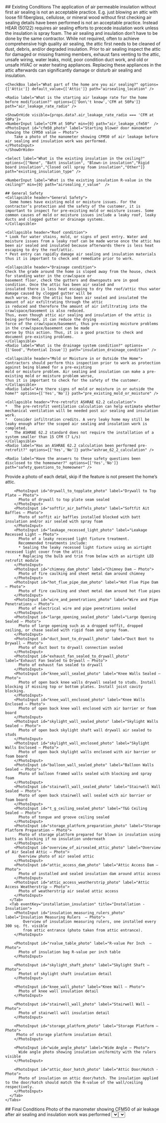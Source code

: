<Tabs>


  <Tab eventKey="pre-installation" title="Pre-Installation">
    ## Existing Conditions
    <Collapsible header="Existing Conditions">
    The application of air permeable insulation without first air sealing is not an acceptable practice. 
    E.g. just blowing an attic with loose fill fiberglass, cellulose, or mineral wood without first checking 
    air sealing details have been performed is not an acceptable practice. Instead HEAR (50122) requires air 
    sealing efforts to precede insulation work unless the insulation is spray foam. The air sealing and 
    insulation don’t have to be done by the same contractor. While not required, often to achieve comprehensive 
    high quality air sealing, the attic first needs to be cleaned of dust, debris, and/or degraded insulation. 
    Prior to air sealing inspect the attic for damaged or missing framing members, exhaust fans venting to the attic, 
    unsafe wiring, water leaks, mold, poor condition duct work, and old or unsafe HVAC or water heating appliances. 
    Replacing these appliances in the attic afterwards can significantly damage or disturb air sealing and insulation.
    </Collapsible>

    <CheckBox label="What part of the home are you air sealing?" options={['Attic']} default_value={['Attic']} path="airsealing_location" />

    <Radio label="What is the starting air leakage rate for the home before modification?" options={['Don\'t know','CFM at 50Pa']} path="air_leakage_rate_radio" />
    
    <ShowOrHide visible={props.data?.air_leakage_rate_radio === 'CFM at 50Pa'}> 
    <NumberInput label="CFM at 50Pa" min={0} path="air_leakage_cfm50"  />
    <PhotoInput id="cfm50_photo" label="Starting blower door manometer showing the CFM50 value – Photo">
        Take a photo of the manometer showing CFM50 of air leakage before air sealing and insulation work was performed.
    </PhotoInput>
    </ShowOrHide>

    <Select label="What is the existing insulation in the ceiling?" options={["None", "Batt insulation", "Blown-in insulation","Rigid board insulation","Closed cell spray foam insulation","Other"]} path="existing_insulation_type" />

    <NumberInput label="What is the existing insulation R-value in the ceiling?" min={0} path="airsealing_r_value"  />
    
    ## General Safety
    <Collapsible header="General Safety">
      Some homes have existing mold or moisture issues. For the contractor’s protection and the safety of the customer, it is important to inspect for pre-existing mold or moisture issues. Some common causes of mold or moisture issues include a leaky roof, leaky ducts and clogged gutter or drainage systems.
    </Collapsible>
    
    <Collapsible header="Roof condition">   
    * Look for water stains, mold, or signs of pest entry. Water and moisture issues from a leaky roof can be made worse once the attic has been air sealed and insulated because afterwards there is less heat escaping to dry the roof/attic.
    * Pest entry can rapidly damage air sealing and insulation materials thus it is important to check and remediate prior to work. 
   </Collapsible>
    <Radio label="What is the roof condition?" options={['Good','Potential Issue']} path="insulation_roof_condition" />

    <Collapsible header="Drainage condition"> 
    Check the grade around the home is sloped away from the house, check for standing water in the crawlspace or 
    basement floor, check the gutters and downspouts are in good condition. Once the attic has been air sealed and 
    insulated there is less heat escaping to dry the roof/attic thus water damage caused by clogged gutter will be 
    much worse. Once the attic has been air sealed and insulated the amount of air exfiltrating through the attic 
    is reduced and therefore the amount of air infiltrating into the crawlspace/basement is also reduced. 
    Thus, even though attic air sealing and insulation of the attic is being performed, it can reduce the drying 
    force of the crawlspace/basement, thus pre-existing moisture problems in the crawlspace/basement can be made 
    worse by this action. Thus, it is a good practice to check and document pre-existing problems.
    </Collapsible>
    <Radio label="What is the drainage system condition?" options={['Good','Potential Issue']} path="insulation_drainage_condition" />
   
    <Collapsible header="Mold or Moisture in or Outside the Home"> 
    Contractors should perform this inspection prior to work as protection against being blamed for a pre-existing 
    mold or moisture problem. Air sealing and insulation can make a pre-existing mold or moisture problem worse, 
    thus it is important to check for the safety of the customer.
    </Collapsible>
    <Radio label="Are there signs of mold or moisture in or outside the home?" options={['Yes','No']} path="pre_existing_mold_or_moisture" />

    <Collapsible header="Pre-retrofit ASHRAE 62.2 calculation"> 
    *	The pre-retrofit ventilation calculation can help estimate whether mechanical ventilation will be needed post air sealing and insulation work.
    *	Consider infiltration credits. A very leaky home may still be leaky enough after the scoped air sealing and insulation work is completed. 
    *	The ASHRAE 62.2 standard does not require the installation of a system smaller than 15 CFM (7 L/s)
    </Collapsible>
    <Radio label="Has an ASHRAE 62.2 calculation been performed pre-retrofit?" options={['Yes','No']} path="ashrae_62_2_calculation" />

    <Radio label="Have the answers to these safety questions been disclosed to the homeowner?" options={['Yes','No']} path="safety_questions_to_homeowner" />

  </Tab>
  
  <Tab eventKey="installation" title="Installation">
  Provide a photo of each detail, skip if the feature is not present the home’s attic.
    <Tabs>
      <Tab eventKey="installation_air_Sealing" title="Installation - Air Sealing">
    
        <PhotoInput id="drywall_to_topplate_photo" label="Drywall to Top Plate – Photo">
          Photo of drywall to top plate seam sealed
        </PhotoInput>
        <PhotoInput id="softfir_air_baffels_photo" label="Softfit Ait Baffles – Photo">
          Photo of soffit air baffles installed blocked with batt insulation and/or air sealed with spray foam
        </PhotoInput>
        <PhotoInput id="leakage_recessed_light_photo" label="Leakage Recessed Light – Photo">
          Photo of a leaky recessed light fixture treatment. 
          Recommended treatments include: 
          * Sealing the leaky recessed light fixture using an airtight recessed light cover from the attic
          * Replacing the bulb and trim from below with an airtight LED retrofit module
        </PhotoInput>
        <PhotoInput id="chimney_dam_photo" label="Chimney Dam – Photo">
          Photo of fire caulking and sheet metal dam around chimney
        </PhotoInput>
        <PhotoInput id="hot_flue_pipe_dam_photo" label="Hot Flue Pipe Dam – Photo">
          Photo of fire caulking and sheet metal dam around hot flue pipes
        </PhotoInput>
        <PhotoInput id="wire_and_penetrations_photo" label="Wire and Pipe Penetrations – Photo">
          Photo of electrical wire and pipe penetrations sealed
        </PhotoInput>
        <PhotoInput id="large_opening_sealed_photo" label="Large Opening Sealed – Photo">
          Photo of large opening such as a dropped soffit, dropped ceiling, or chase sealed with rigid foam and spray foam.
        </PhotoInput>
        <PhotoInput id="duct_boot_to_drywall_photo" label="Duct Boot to Drywall – Photo">
          Photo of duct boot to drywall connection sealed
        </PhotoInput>
        <PhotoInput id="exhaust_fan_sealed_to_drywall_photo" label="Exhaust Fan Sealed to Drywall – Photo">
          Photo of exhaust fan sealed to drywall
        </PhotoInput>
        <PhotoInput id="knee_wall_sealed_photo" label="Knee Walls Sealed – Photo">
          Photo of open back knee walls drywall sealed to studs. Install blocking if missing top or bottom plates. Install joist cavity blocking.
        </PhotoInput>
        <PhotoInput id="knee_wall_enclosed_photo" label="Knee Walls Enclosed – Photo">
          Photo of open back knee wall enclosed with air barrier or foam board
        </PhotoInput>
        <PhotoInput id="skylight_wall_sealed_photo" label="Skylight Walls Sealed – Photo">
          Photo of open back skylight shaft wall drywall air sealed to studs
        </PhotoInput>
        <PhotoInput id="skylight_wall_enclosed_photo" label="Skylight Walls Enclosed – Photo">
          Photo of open back skylight walls enclosed with air barrier or foam board
        </PhotoInput>
        <PhotoInput id="balloon_wall_sealed_photo" label="Balloon Walls Sealed – Photo">
          Photo of balloon framed walls sealed with blocking and spray foam
        </PhotoInput>
        <PhotoInput id="stairwell_wall_sealed_photo" label="Stairwell Wall Sealed – Photo">
          Photo of open back stairwell wall sealed with air barrier or foam board
        </PhotoInput>
        <PhotoInput id="t_g_ceiling_sealed_photo" label="T&G Ceiling Sealed – Photo">
          Photo of tongue and groove ceiling sealed
        </PhotoInput>
        <PhotoInput id="storage_platform_preparation_photo" label="Storage Platform Preparation – Photo">
          Photo of storage platform prepared for blown in insulation using batts as blocking if no insulation underneath
        </PhotoInput>
        <PhotoInput id="overview_of_airsealed_attic_photo" label="Overview of Air Sealed Attic – Photo">
          Overview photo of air sealed attic
        </PhotoInput>
        <PhotoInput id="attic_access_dam_photo" label="Attic Access Dam – Photo">
          Photo of installed and sealed insulation dam around attic access
        </PhotoInput>
        <PhotoInput id="attic_access_weatherstrip_photo" label="Attic Access Weatherstrip – Photo">
          Photo of weatherstrip air sealed attic access
        </PhotoInput>
      </Tab>
      <Tab eventKey="installation_insulation" title="Installation - Insulation">
        <PhotoInput id="insulation_measuring_rulers_photo" label="Insulation Measuring Rulers  – Photo">
            Overview of insulation measuring rulers, one installed every 300 sq. ft. visible 
            from attic entrance (photo taken from attic entrance).     
        </PhotoInput>

        <PhotoInput id="rvalue_table_photo" label="R-value Per Inch  – Photo">
          Photo of insulation bag R-value per inch table        
        </PhotoInput>

        <PhotoInput id="skylight_shaft_photo" label="Skylight Shaft – Photo">
          Photot of skylight shaft insulation detail
        </PhotoInput>

        <PhotoInput id="knee_wall_photo" label="Knee Wall – Photo">
          Photo of knee wall insulation detail    
        </PhotoInput>

        <PhotoInput id="stairwell_wall_photo" label="Stairwell Wall – Photo">
          Photo of stairwell wall insulation detail  
        </PhotoInput>

        <PhotoInput id="storage_platform_photo" label="Storage Platform – Photo">
         Photo of storage platform insulation detail
        </PhotoInput>

        <PhotoInput id="wide_angle_photo" label="Wide Angle – Photo">
          Wide angle photo showing insulation uniformity with the rulers visible
        </PhotoInput>

        <PhotoInput id="attic_door_hatch_photo" label="Attic Door/Hatch - Photo">
          Photo of insulation on attic door/hatch. The insulation applied to the door/hatch should match the R-value of the wall/ceiling respectively.
        </PhotoInput>
      </Tab>
    </Tabs>
  </Tab>  
  <Tab eventKey="post_installation"  title="Post-Installation">
  ## Final Conditions
  <Radio label="What is the air sealing level you have achieved?" options={['Don\'t know','CFM at 50Pa']} path="postinstall_air_leakage_rate_radio" />  
  <ShowOrHide visible={props.data?.postinstall_air_leakage_rate_radio === 'CFM at 50Pa'}> 
  <NumberInput label="CFM at 50Pa" min={0} path="postinstall_air_leakage_cfm50"  />
  <PhotoInput id="postinstall_cfm50_photo" label="Final blower door manometer showing the CFM50 value – Photo">
      Photo of the manometer showing CFM50 of air leakage after air sealing and insulation work was performed
  </PhotoInput>
  </ShowOrHide>
  <Radio label="Is the homeowner aware that combustion safety tests are highly recommended for homes with any gas appliances after air sealing projects are completed?" options={['Yes','No', 'N/A']} path="postinstall_safety_briefing_to_homeowner" />
  <Select label="What R-value was added to the ceiling?" options={["Less than R-30", "R-30","R-49", "R-60","more than R-60"]} path="postinstall_ceiling_r_value" />
  <Select label="What percentage of ceiling area received additional insulation (choose the closest)? " options={["10%","25%","50%","75%","100%"]} path="postinstall_insulated_ceiling_area" />
 
  ## Combustion Appliance Safety Testing
  If the home upgrades will result in a barometric draft controlled or Category I appliances equipped with a draft hood or connected 
  to a natural draft venting system remaining in the conditioned envelope of the home, combustion safety checks are required to be 
  performed at the completion of the project. 
  
  If the tests fail, a combustion air opening connecting the combustion appliance area to the outdoors may need to be added or some other 
  remediation may be required. The combustion safety tests performed and documented in this report follows the ANSI/BPI-1200-S-2017
  Standard Practice for Basic Analysis of Buildings Technical Standard.

  <CombustionApplianceSafetyTests path="postinstall_combustion_safety" />
  
  ## Ventilation
  <Collapsible header="Post-retrofit ASHRAE 62.2 Calculation">
  *	The post-retrofit ventilation calculation can help determine whether mechanical ventilation is needed post air sealing and insulation work.
  *	Consider infiltration credits.
  * The ASHRAE 62.2 standard does not require the installation of a system smaller than 15 CFM (7 L/s)
  </Collapsible>
  <Radio label="Has an ASHRAE 62.2 calculation been performed post-retrofit to ensure proper indoor air quality?" options={['Yes','No']} path="post_retrofit_ashrae_62_2_calculation" />
  ## Project Invoice 
  <PhotoInput id="project_invoice_photo" label="Project Invoice – Photo">
    Take a photo of the project invoice. 
  </PhotoInput>
  </Tab>
 <Tab eventKey="report"  title="Report">
    <PrintSection label="Print Report">
    ---
    # Attic Air Sealing and Insulation Upgrade
    ## Photo Report

    <ProjectInfoReport {...props} />

    ## Existing Conditions

    <p> What part of the home are you air sealing?  <strong> { props.data.airsealing_location ? props.data.airsealing_location : null } </strong> </p>
    <p> What is the starting air leakage rate for the home before modification?  <strong> { props.data.air_leakage_rate_radio ? props.data.air_leakage_rate_radio + ': ' : null } { props.data.air_leakage_rate_radio == 'CFM at 50Pa' ? props.data.air_leakage_cfm50  : null } </strong></p>
    <Photo id="cfm50_photo" label="Starting blower door manometer showing the CFM50 value – Photo">
        Photo of the manometer showing CFM50 of air leakage before air sealing and insulation work was performed
    </Photo>
    <p> What is the existing insulation in the ceiling?  <strong> { props.data.existing_insulation_type ? props.data.existing_insulation_type : null } </strong></p>
    <p> What is the existing insulation R-value in the ceiling?  <strong>{ props.data.airsealing_r_value ? props.data.airsealing_r_value : null } </strong></p>    


    ## General Safety
    <p> What is the roof condition?   <strong>{ props.data.insulation_roof_condition ? props.data.insulation_roof_condition : null } </strong></p>
    <p> What is the drainage system condition?   <strong> { props.data.insulation_drainage_condition ? props.data.insulation_drainage_condition : null } </strong></p>
    <p> Are there signs of mold or moisture in or outside the home?  <strong> { props.data.pre_existing_mold_or_moisture ? props.data.pre_existing_mold_or_moisture : null } </strong></p>
    <p> Has an ASHRAE 62.2 calculation been performed pre-retrofit?  <strong>{ props.data.ashrae_62_2_calculation ? props.data.ashrae_62_2_calculation : null } </strong></p>
    <p> Have the answers to these safety questions been disclosed to the homeowner? <strong> { props.data.safety_questions_to_homeowner ? props.data.safety_questions_to_homeowner : null }</strong></p>

    ## Installation - Air Sealing Details

    <Photo id="drywall_to_topplate_photo" label="Drywall to Top Plate – Photo" required>
      Photo of drywall to top plate seam sealed
    </Photo>
    <Photo id="softfir_air_baffels_photo" label="Softfit Ait Baffles – Photo" required>
      Photo of soffit air baffles installed blocked with batt insulation and/or air sealed with spray foam
    </Photo>
    <Photo id="leakage_recessed_light_photo" label="Leakage Recessed Light – Photo" required>
      Photo of a leaky recessed light fixture treatment. 
      Recommended treatments include: 
      * Sealing the leaky recessed light fixture using an airtight recessed light cover from the attic
      * Replacing the bulb and trim from below with an airtight LED retrofit module
    </Photo>
    <Photo id="chimney_dam_photo" label="Chimney Dam – Photo" required>
      Photo of fire caulking and sheet metal dam around chimney
    </Photo>
    <Photo id="hot_flue_pipe_dam_photo" label="Hot Flue Pipe Dam – Photo" required>
      Photo of fire caulking and sheet metal dam around hot flue pipes
    </Photo>
    <Photo id="wire_and_penetrations_photo" label="Wire and Pipe Penetrations – Photo" required>
      Photo of electrical wire and pipe penetrations sealed
    </Photo>
    <Photo id="large_opening_sealed_photo" label="Large Opening Sealed – Photo" required>
      Photo of large opening such as a dropped soffit, dropped ceiling, or chase sealed with rigid foam and spray foam.
    </Photo>
    <Photo id="duct_boot_to_drywall_photo" label="Duct Boot to Drywall – Photo" required>
      Photo of duct boot to drywall connection sealed
    </Photo>
    <Photo id="exhaust_fan_sealed_to_drywall_photo" label="Exhaust Fan Sealed to Drywall – Photo" required>
      Photo of exhaust fan sealed to drywall
    </Photo>
    <Photo id="knee_wall_sealed_photo" label="Knee Walls Sealed – Photo" required>
      Photo of open back knee walls drywall sealed to studs. Install blocking if missing top or bottom plates. Install joist cavity blocking.
    </Photo>
    <Photo id="knee_wall_enclosed_photo" label="Knee Walls Enclosed – Photo" required>
      Photo of open back knee wall enclosed with air barrier or foam board
    </Photo>
    <Photo id="skylight_wall_sealed_photo" label="Skylight Walls Sealed – Photo" required>
      Photo of open back skylight shaft wall drywall air sealed to studs
    </Photo>
    <Photo id="skylight_wall_enclosed_photo" label="Skylight Walls Enclosed – Photo" required>
      Photo of open back skylight walls enclosed with air barrier or foam board
    </Photo>
    <Photo id="balloon_wall_sealed_photo" label="Balloon Walls Sealed – Photo" required>
      Photo of balloon framed walls sealed with blocking and spray foam
    </Photo>
    <Photo id="stairwell_wall_sealed_photo" label="Stairwell Wall Sealed – Photo" required>
      Photo of open back stairwell wall sealed with air barrier or foam board
    </Photo>
    <Photo id="t_g_ceiling_sealed_photo" label="T&G Ceiling Sealed – Photo" required>
      Photo of tongue and groove ceiling sealed
    </Photo>
    <Photo id="storage_platform_preparation_photo" label="Storage Platform Preparation – Photo" required>
      Photo of storage platform prepared for blown in insulation using batts as blocking if no insulation underneath
    </Photo>
    <Photo id="overview_of_airsealed_attic_photo" label="Overview of Air Sealed Attic – Photo" required>
      Overview photo of air sealed attic
    </Photo>
    <Photo id="attic_access_dam_photo" label="Attic Access Dam – Photo" required>
      Photo of installed and sealed insulation dam around attic access
    </Photo>
    <Photo id="attic_access_weatherstrip_photo" label="Attic Access Weatherstrip – Photo" required>
      Photo of weatherstrip air sealed attic access
    </Photo>

    ## Installation - Insulation Details
    <Photo id="insulation_measuring_rulers_photo" label="Insulation Measuring Rulers  – Photo">
        Overview of insulation measuring rulers, one installed every 300 sq. ft. visible 
        from attic entrance (photo taken from attic entrance).     
    </Photo>

    <Photo id="rvalue_table_photo" label="R-value Per Inch  – Photo" required>
    Photo of insulation bag R-value per inch table    
    </Photo>

    <Photo id="skylight_shaft_photo" label="Skylight Shaft – Photo" required>
    Photot of skylight shaft insulation detail
    </Photo>

    <Photo id="knee_wall_photo" label="Knee Wall – Photo" required>
      Photo of knee wall insulation detail     
    </Photo>

    <Photo id="stairwell_wall_photo" label="Stairwell Wall – Photo" required>
    Photo of stairwell wall insulation detail     
    </Photo>

    <Photo id="storage_platform_photo" label="Storage Platform – Photo" required>
    Photo of storage platform insulation detail    
    </Photo>

    <Photo id="wide_angle_photo" label="Wide Angle – Photo" required>
    Wide angle photo showing insulation uniformity with rulers visible
    </Photo>

    <Photo id="attic_door_hatch_photo" label="Attic Door/Hatch - Photo" required>
      Photo of insulation on attic door/hatch. The insulation applied to the door/hatch should match the R-value of the wall/ceiling respectively.
    </Photo>

    ## Final Conditions
    <p> What is the air sealing level you have achieved? <strong>{props.data?.postinstall_air_leakage_rate_radio ? props.data?.postinstall_air_leakage_rate_radio : null}</strong> </p>
    {
    props.data?.postinstall_air_leakage_rate_radio === 'CFM at 50Pa' ? 
    <p> CFM at 50Pa: <strong>{props.data.postinstall_air_leakage_cfm50 ? props.data.postinstall_air_leakage_cfm50 : null}</strong> </p> : null
    }

    <Photo id="postinstall_cfm50_photo" label="Final blower door manometer showing the CFM50 value – Photo">
        Photo of the manometer showing CFM50 of air leakage after air sealing and insulation work was performed
    </Photo>
    <p> Is the homeowner aware that combustion safety tests are highly recommended for homes with any gas appliances after air sealing projects are completed? <strong>{props.data.postinstall_safety_briefing_to_homeowner ? props.data.postinstall_safety_briefing_to_homeowner : null}</strong> </p>
    <p> What R-value was added to the ceiling? <strong>{props.data.postinstall_ceiling_r_value ? props.data.postinstall_ceiling_r_value : null}</strong> </p>
    <p> What percentage of ceiling area received additional insulation? <strong>{props.data.postinstall_insulated_ceiling_area ? props.data.postinstall_insulated_ceiling_area : null}</strong> </p>

    ## Combustion Appliance Safety 
    {
    props.data?.combustion_safety_for_appliance1 ?
    <p>
    <strong>{props.data?.combustion_safety_for_appliance1}</strong><br />
    Does the spillage test(s) pass? <strong> {props.data.postinstall_appliance1_spillage_test ? props.data.postinstall_appliance1_spillage_test : null} </strong><br/>
    Does the gas leak detection test pass? <strong> {props.data.postinstall_appliance1_gasleak_detection_test ? props.data.postinstall_appliance1_gasleak_detection_test : null} </strong><br/>
    Does the ambient CO test pass? <strong> {props.data.postinstall_appliance1_ambient_CO_test ? props.data.postinstall_appliance1_ambient_CO_test : null} </strong><br/>
    Does the undiluted CO test pass? <strong> {props.data.postinstall_appliance1_undiluted_CO_test ? props.data.postinstall_appliance1_undiluted_CO_test : null} </strong><br/>
    </p> 
    : null 
    }

    {
    props.data?.combustion_safety_for_appliance2 ?
    <p>
    <strong>{props.data?.combustion_safety_for_appliance2}</strong><br />
    Does the spillage test(s) pass? <strong> {props.data.postinstall_appliance2_spillage_test ? props.data.postinstall_appliance2_spillage_test : null} </strong><br/>
    Does the gas leak detection test pass? <strong> {props.data.postinstall_appliance2_gasleak_detection_test ? props.data.postinstall_appliance2_gasleak_detection_test : null} </strong><br/>
    Does the ambient CO test pass? <strong> {props.data.postinstall_appliance2_ambient_CO_test ? props.data.postinstall_appliance2_ambient_CO_test : null} </strong><br/>
    Does the undiluted CO test pass? <strong> {props.data.postinstall_appliance2_undiluted_CO_test ? props.data.postinstall_appliance2_undiluted_CO_test : null} </strong><br/>
    </p> 
    : null 
    }

    ## Ventilation
    <p> Has an ASHRAE 62.2 calculation been performed post-retrofit to ensure proper indoor air quality?  { props.data.post_retrofit_ashrae_62_2_calculation ? props.data.post_retrofit_ashrae_62_2_calculation : null } </p>

    ## Project Invoice
    <Photo id="project_invoice_photo" label="Project Invoice – Photo" required>
      Photo of the project invoice
    </Photo>


    </PrintSection>
  </Tab>
</Tabs>